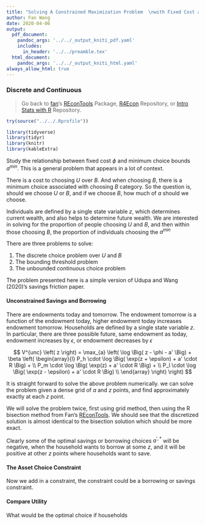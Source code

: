 ```yaml
---
title: "Solving A Constrained Maximization Problem  \nwith Fixed Cost and Minimum Choice Bound"
author: Fan Wang
date: 2020-04-06
output:
  pdf_document:
    pandoc_args: '../../_output_kniti_pdf.yaml'
    includes:
      in_header: '../../preamble.tex'
  html_document:
    pandoc_args: '../../_output_kniti_html.yaml'
always_allow_html: true
---
```


### Discrete and Continuous

> Go back to [fan](http://fanwangecon.github.io/)'s [REconTools](https://fanwangecon.github.io/REconTools/) Package, [R4Econ](https://fanwangecon.github.io/R4Econ/) Repository, or [Intro Stats with R](https://fanwangecon.github.io/Stat4Econ/) Repository.

```r
try(source("../../.Rprofile"))
```
```r
library(tidyverse)
library(tidyr)
library(knitr)
library(kableExtra)
```

Study the relationship between fixed cost $\phi$ and minimum choice bounds $a^{min}$. This is a general problem that appears in a lot of context.

There is a cost to choosing $U$ over $B$. And when choosing $B$, there is a minimum choice associated with choosing $B$ category. So the question is, should we choose $U$ or $B$, and if we choose $B$, how much of $a$ should we choose.

Individuals are defined by a single state variable $z$, which determines current wealth, and also helps to determine future wealth. We are interested in solving for the proportion of people choosing $U$ and $B$, and then within those choosing $B$, the proportion of individuals choosing the $a^{min}$

There are three problems to solve:

1. The discrete choice problem over $U$ and $B$
2. The bounding threshold problem
3. The unbounded continuous choice problem

The problem presented here is a simple version of Udupa and Wang (2020)'s savings friction paper. 

#### Unconstrained Savings and Borrowing

There are endowments today and tomorrow. The endowment tomorrow is a function of the endowment today, higher endowment today increases endowment tomorrow. Households are defined by a single state variable $z$. In particular, there are three possible future, same endowment as today, endowment increases by $\epsilon$, or endowment decreases by $\epsilon$

$$
V^{unc}
\left(
  z
\right)
=
\max_{a}
\left(
  \log
    \Big(
      z - \phi - a'
    \Big)
  +
  \beta
  \left(
    \begin{array}{l}
      P_h
        \cdot
      \log
        \Big(
          \exp(z + \epsilon) + a' \cdot R
        \Big) +
        \\
      P_m
        \cdot
      \log
        \Big(
          \exp(z) + a' \cdot R
        \Big) +
        \\
      P_l
        \cdot
      \log
        \Big(
          \exp(z - \epsilon) + a' \cdot R
        \Big) \\
    \end{array}
  \right)
\right)
$$

It is straight forward to solve the above problem numerically. we can solve the problem given a dense grid of $a$ and $z$ points, and find approximately exactly at each $z$ point.

We will solve the problem twice, first using grid method, then using the R bisection method from Fan's [REconTools](https://github.com/FanWangEcon/REconTools/blob/master/R/ff_opti_bisect.R). We should see that the discretized solution is almost identical to the bisection solution which should be more exact. 

Clearly some of the optimal savings or borrowing choices $a^{\prime,\ast}$ will be negative, when the household wants to borrow at some $z$, and it will be positive at other $z$ points where households want to save. 


#### The Asset Choice Constraint 

Now we add in a constraint, the constraint could be a borrowing or savings constraint.

#### Compare Utility 

What would be the optimal choice if households 








